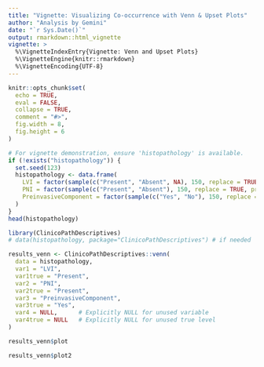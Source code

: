 ```yaml
---
title: "Vignette: Visualizing Co-occurrence with Venn & Upset Plots"
author: "Analysis by Gemini"
date: "`r Sys.Date()`"
output: rmarkdown::html_vignette
vignette: >
  %\VignetteIndexEntry{Vignette: Venn and Upset Plots}
  %\VignetteEngine{knitr::rmarkdown}
  %\VignetteEncoding{UTF-8}
---
```


```r
knitr::opts_chunk$set(
  echo = TRUE,
  eval = FALSE,
  collapse = TRUE,
  comment = "#>",
  fig.width = 8,
  fig.height = 6
)
```

```r
# For vignette demonstration, ensure 'histopathology' is available.
if (!exists("histopathology")) {
  set.seed(123)
  histopathology <- data.frame(
    LVI = factor(sample(c("Present", "Absent", NA), 150, replace = TRUE, prob = c(0.3, 0.6, 0.1))),
    PNI = factor(sample(c("Present", "Absent"), 150, replace = TRUE, prob = c(0.2, 0.8))),
    PreinvasiveComponent = factor(sample(c("Yes", "No"), 150, replace = TRUE, prob = c(0.4, 0.6)))
  )
}
head(histopathology)
```


```r
library(ClinicoPathDescriptives)
# data(histopathology, package="ClinicoPathDescriptives") # if needed

results_venn <- ClinicoPathDescriptives::venn(
  data = histopathology,
  var1 = "LVI",
  var1true = "Present",
  var2 = "PNI",
  var2true = "Present",
  var3 = "PreinvasiveComponent",
  var3true = "Yes",
  var4 = NULL,      # Explicitly NULL for unused variable
  var4true = NULL   # Explicitly NULL for unused true level
)

```

```r
results_venn$plot
```



```r
results_venn$plot2
```


